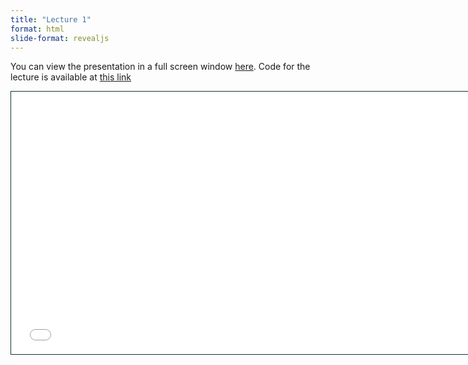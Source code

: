 ```yaml
---
title: "Lecture 1"
format: html
slide-format: revealjs
---
```


You can view the presentation in a full screen window [here](raw_slides/slides_02.html){target="_blank"}.
Code for the lecture is available at [this link](../lectures/lecture02.qmd)

<div>

```{=html}
<iframe class="slide-deck" src="raw_slides/slides_02.html" height="420" width="747" style="border: 1px solid #123233;"></iframe>
```

</div>
